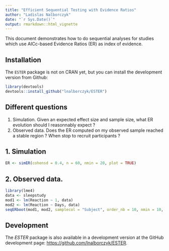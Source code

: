```yaml
---
title: "Efficient Sequential Testing with Evidence Ratios"
author: "Ladislas Nalborczyk"
date: "`r Sys.Date()`"
output: rmarkdown::html_vignette
---
```


This document demonstrates how to do sequential analyses for studies which use AICc-based Evidence Ratios (ER) as index of evidence.

## Installation

The `ESTER` package is not on CRAN yet, but you can install the development version from Github:

```r

library(devtools)
devtools::install_github("lnalborczyk/ESTER")

```

## Different questions

1. Simulation. Given an expected effect size and sample size, what ER evolution should I reasonnably expect ?
2. Observed data. Does the ER computed on my observed sample reached a stable region ? When stop to recruit participants ?

## 1. Simulation

```r

ER <- simER(cohensd = 0.4, n = 60, nmin = 20, plot = TRUE)

```

## 2. Observed data.

```r

library(lme4)
data <- sleepstudy
mod1 <- lm(Reaction ~ 1, data)
mod2 <- lm(Reaction ~ Days, data)
seqERboot(mod1, mod2, samplecol = "Subject", order_nb = 10, nmin = 10, replace = FALSE)

```

## Development

The *ESTER* package is also available in a development version at the GitHub development page: [https://github.com/lnalborczyk/ESTER](https://github.com/lnalborczyk/ESTER).
